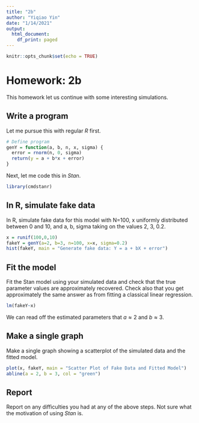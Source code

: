 ```yaml
---
title: "2b"
author: "Yiqiao Yin"
date: "1/14/2021"
output:
  html_document:
    df_print: paged
---
```


```r
knitr::opts_chunk$set(echo = TRUE)
```

# Homework: 2b

This homework let us continue with some interesting simulations.

## Write a program

Let me pursue this with regular *R* first.

```r
# Define program
genY = function(a, b, n, x, sigma) {
  error = rnorm(n, 0, sigma)
  return(y = a + b*x + error)
}
```

Next, let me code this in *Stan*.

```r
library(cmdstanr)

```

## In R, simulate fake data

In R, simulate fake data for this model with N=100, x uniformly distributed between 0 and 10, and a, b, sigma taking on the values 2, 3, 0.2.

```r
x = runif(100,0,10)
fakeY = genY(a=2, b=3, n=100, x=x, sigma=0.2)
hist(fakeY, main = "Generate fake data: Y = a + bX + error")
```

## Fit the model

Fit the Stan model using your simulated data and check that the true parameter values are approximately recovered.  Check also that you get approximately the same answer as from fitting a classical linear regression.

```r
lm(fakeY~x)
```

We can read off the estimated parameters that $a \approx 2$ and $b \approx 3$.

## Make a single graph

Make a single graph showing a scatterplot of the simulated data and the fitted model.

```r
plot(x, fakeY, main = "Scatter Plot of Fake Data and Fitted Model")
abline(a = 2, b = 3, col = "green")
```

## Report 

Report on any difficulties you had at any of the above steps. Not sure what the motivation of using *Stan* is. 